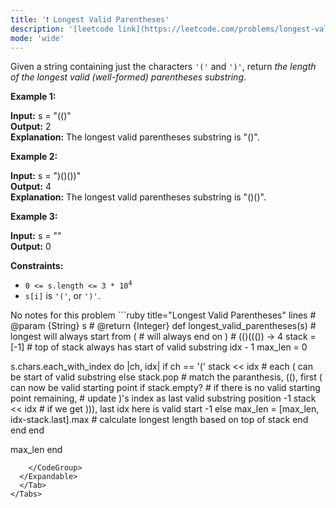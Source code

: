```yaml
---
title: '❗️ Longest Valid Parentheses'
description: '[leetcode link](https://leetcode.com/problems/longest-valid-parentheses/description/)'
mode: 'wide'
---
```

<Tabs>
  <Tab title="Question" icon="circle-question" iconType="regular">
    <Card>
      <p>Given a string containing just the characters <code>&#39;(&#39;</code> and <code>&#39;)&#39;</code>, return <em>the length of the longest valid (well-formed) parentheses </em><span data-keyword="substring-nonempty"><em>substring</em></span>.</p>   <p><strong class="example">Example 1:</strong></p>   <strong>Input:</strong> s = &quot;(()&quot; <br/> <strong>Output:</strong> 2 <br/> <strong>Explanation:</strong> The longest valid parentheses substring is &quot;()&quot;.   <p><strong class="example">Example 2:</strong></p>   <strong>Input:</strong> s = &quot;)()())&quot; <br/> <strong>Output:</strong> 4 <br/> <strong>Explanation:</strong> The longest valid parentheses substring is &quot;()()&quot;.   <p><strong class="example">Example 3:</strong></p>   <strong>Input:</strong> s = &quot;&quot; <br/> <strong>Output:</strong> 0    <p><strong>Constraints:</strong></p>  <ul>  <li><code>0 &lt;= s.length &lt;= 3 * 10<sup>4</sup></code></li>  <li><code>s[i]</code> is <code>&#39;(&#39;</code>, or <code>&#39;)&#39;</code>.</li> </ul> 
    </Card>
  </Tab>
  <Tab title="Solution" icon="lightbulb" iconType="regular" >
    <Card>
      No notes for this problem
    </Card>
  <Expandable title="code">
    <CodeGroup dropdown>
```ruby title="Longest Valid Parentheses" lines
# @param {String} s
# @return {Integer}
def longest_valid_parentheses(s)
  # longest will always start from (
  # will always end on )
  # (()((()) -> 4
  stack = [-1] # top of stack always has start of valid substring idx - 1
  max_len = 0
  
  s.chars.each_with_index do |ch, idx|
    if ch == '('
      stack << idx # each ( can be start of valid substring
    else
      stack.pop # match the paranthesis, ((), first ( can now be valid starting point
      if stack.empty? # if there is no valid starting point remaining, # update )'s index as last valid substring position -1
        stack << idx # if we get ))), last idx here is valid start -1
      else
        max_len = [max_len, idx-stack.last].max # calculate longest length based on top of stack
      end
    end
  end

  max_len
end
```
    </CodeGroup>
  </Expandable>
  </Tab>
</Tabs>